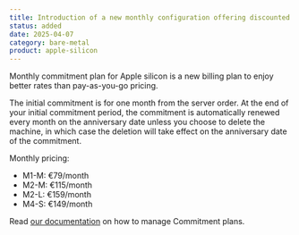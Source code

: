 ```yaml
---
title: Introduction of a new monthly configuration offering discounted prices
status: added
date: 2025-04-07
category: bare-metal
product: apple-silicon
---
```


Monthly commitment plan for Apple silicon is a new billing plan to enjoy better rates than pay-as-you-go pricing.

The initial commitment is for one month from the server order. At the end of your initial commitment period, the commitment is automatically renewed every month on the anniversary date unless you choose to delete the machine, in which case the deletion will take effect on the anniversary date of the commitment.

Monthly pricing:
- M1-M: €79/month 
- M2-M: €115/month
- M2-L: €159/month
- M4-S: €149/month

Read [our documentation](https://www.scaleway.com/en/docs/apple-silicon/how-to/manage-commitment-plan/) on how to manage Commitment plans.


